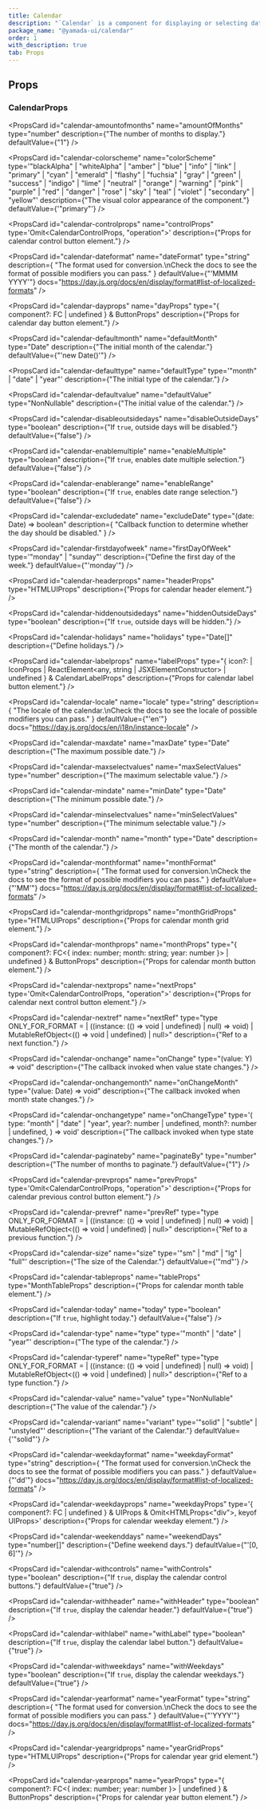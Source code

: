 ```yaml
---
title: Calendar
description: "`Calendar` is a component for displaying or selecting dates in a calendar."
package_name: "@yamada-ui/calendar"
order: 1
with_description: true
tab: Props
---
```


## Props

### CalendarProps

<PropsCard
  id="calendar-amountofmonths"
  name="amountOfMonths"
  type="number"
  description={"The number of months to display."}
  defaultValue={"1"}
/>

<PropsCard
  id="calendar-colorscheme"
  name="colorScheme"
  type='"blackAlpha" | "whiteAlpha" | "amber" | "blue" | "info" | "link" | "primary" | "cyan" | "emerald" | "flashy" | "fuchsia" | "gray" | "green" | "success" | "indigo" | "lime" | "neutral" | "orange" | "warning" | "pink" | "purple" | "red" | "danger" | "rose" | "sky" | "teal" | "violet" | "secondary" | "yellow"'
  description={"The visual color appearance of the component."}
  defaultValue={'"primary"'}
/>

<PropsCard
  id="calendar-controlprops"
  name="controlProps"
  type='Omit<CalendarControlProps, "operation">'
  description={"Props for calendar control button element."}
/>

<PropsCard
  id="calendar-dateformat"
  name="dateFormat"
  type="string"
  description={
    "The format used for conversion.\nCheck the docs to see the format of possible modifiers you can pass."
  }
  defaultValue={"'MMMM YYYY'"}
  docs="https://day.js.org/docs/en/display/format#list-of-localized-formats"
/>

<PropsCard
  id="calendar-dayprops"
  name="dayProps"
  type="{ component?: FC<DayProps> | undefined } & ButtonProps"
  description={"Props for calendar day button element."}
/>

<PropsCard
  id="calendar-defaultmonth"
  name="defaultMonth"
  type="Date"
  description={"The initial month of the calendar."}
  defaultValue={"'new Date()'"}
/>

<PropsCard
  id="calendar-defaulttype"
  name="defaultType"
  type='"month" | "date" | "year"'
  description={"The initial type of the calendar."}
/>

<PropsCard
  id="calendar-defaultvalue"
  name="defaultValue"
  type="NonNullable<Y>"
  description={"The initial value of the calendar."}
/>

<PropsCard
  id="calendar-disableoutsidedays"
  name="disableOutsideDays"
  type="boolean"
  description={"If `true`, outside days will be disabled."}
  defaultValue={"false"}
/>

<PropsCard
  id="calendar-enablemultiple"
  name="enableMultiple"
  type="boolean"
  description={"If `true`, enables date multiple selection."}
  defaultValue={"false"}
/>

<PropsCard
  id="calendar-enablerange"
  name="enableRange"
  type="boolean"
  description={"If `true`, enables date range selection."}
  defaultValue={"false"}
/>

<PropsCard
  id="calendar-excludedate"
  name="excludeDate"
  type="(date: Date) => boolean"
  description={
    "Callback function to determine whether the day should be disabled."
  }
/>

<PropsCard
  id="calendar-firstdayofweek"
  name="firstDayOfWeek"
  type='"monday" | "sunday"'
  description={"Define the first day of the week."}
  defaultValue={"'monday'"}
/>

<PropsCard
  id="calendar-headerprops"
  name="headerProps"
  type="HTMLUIProps"
  description={"Props for calendar header element."}
/>

<PropsCard
  id="calendar-hiddenoutsidedays"
  name="hiddenOutsideDays"
  type="boolean"
  description={"If `true`, outside days will be hidden."}
/>

<PropsCard
  id="calendar-holidays"
  name="holidays"
  type="Date[]"
  description={"Define holidays."}
/>

<PropsCard
  id="calendar-labelprops"
  name="labelProps"
  type="{
  icon?:
    | IconProps
    | ReactElement<any, string | JSXElementConstructor<any>>
    | undefined
} & CalendarLabelProps"
  description={"Props for calendar label button element."}
/>

<PropsCard
  id="calendar-locale"
  name="locale"
  type="string"
  description={
    "The locale of the calendar.\nCheck the docs to see the locale of possible modifiers you can pass."
  }
  defaultValue={"'en'"}
  docs="https://day.js.org/docs/en/i18n/instance-locale"
/>

<PropsCard
  id="calendar-maxdate"
  name="maxDate"
  type="Date"
  description={"The maximum possible date."}
/>

<PropsCard
  id="calendar-maxselectvalues"
  name="maxSelectValues"
  type="number"
  description={"The maximum selectable value."}
/>

<PropsCard
  id="calendar-mindate"
  name="minDate"
  type="Date"
  description={"The minimum possible date."}
/>

<PropsCard
  id="calendar-minselectvalues"
  name="minSelectValues"
  type="number"
  description={"The minimum selectable value."}
/>

<PropsCard
  id="calendar-month"
  name="month"
  type="Date"
  description={"The month of the calendar."}
/>

<PropsCard
  id="calendar-monthformat"
  name="monthFormat"
  type="string"
  description={
    "The format used for conversion.\nCheck the docs to see the format of possible modifiers you can pass."
  }
  defaultValue={"'MM'"}
  docs="https://day.js.org/docs/en/display/format#list-of-localized-formats"
/>

<PropsCard
  id="calendar-monthgridprops"
  name="monthGridProps"
  type="HTMLUIProps"
  description={"Props for calendar month grid element."}
/>

<PropsCard
  id="calendar-monthprops"
  name="monthProps"
  type="{
  component?: FC<{ index: number; month: string; year: number }> | undefined
} & ButtonProps"
  description={"Props for calendar month button element."}
/>

<PropsCard
  id="calendar-nextprops"
  name="nextProps"
  type='Omit<CalendarControlProps, "operation">'
  description={"Props for calendar next control button element."}
/>

<PropsCard
  id="calendar-nextref"
  name="nextRef"
  type="type ONLY_FOR_FORMAT =
  | ((instance: (() => void | undefined) | null) => void)
  | MutableRefObject<(() => void | undefined) | null>"
  description={"Ref to a next function."}
/>

<PropsCard
  id="calendar-onchange"
  name="onChange"
  type="(value: Y) => void"
  description={"The callback invoked when value state changes."}
/>

<PropsCard
  id="calendar-onchangemonth"
  name="onChangeMonth"
  type="(value: Date) => void"
  description={"The callback invoked when month state changes."}
/>

<PropsCard
  id="calendar-onchangetype"
  name="onChangeType"
  type='(
  type: "month" | "date" | "year",
  year?: number | undefined,
  month?: number | undefined,
) => void'
  description={"The callback invoked when type state changes."}
/>

<PropsCard
  id="calendar-paginateby"
  name="paginateBy"
  type="number"
  description={"The number of months to paginate."}
  defaultValue={"1"}
/>

<PropsCard
  id="calendar-prevprops"
  name="prevProps"
  type='Omit<CalendarControlProps, "operation">'
  description={"Props for calendar previous control button element."}
/>

<PropsCard
  id="calendar-prevref"
  name="prevRef"
  type="type ONLY_FOR_FORMAT =
  | ((instance: (() => void | undefined) | null) => void)
  | MutableRefObject<(() => void | undefined) | null>"
  description={"Ref to a previous function."}
/>

<PropsCard
  id="calendar-size"
  name="size"
  type='"sm" | "md" | "lg" | "full"'
  description={"The size of the Calendar."}
  defaultValue={'"md"'}
/>

<PropsCard
  id="calendar-tableprops"
  name="tableProps"
  type="MonthTableProps"
  description={"Props for calendar month table element."}
/>

<PropsCard
  id="calendar-today"
  name="today"
  type="boolean"
  description={"If `true`, highlight today."}
  defaultValue={"false"}
/>

<PropsCard
  id="calendar-type"
  name="type"
  type='"month" | "date" | "year"'
  description={"The type of the calendar."}
/>

<PropsCard
  id="calendar-typeref"
  name="typeRef"
  type="type ONLY_FOR_FORMAT =
  | ((instance: (() => void | undefined) | null) => void)
  | MutableRefObject<(() => void | undefined) | null>"
  description={"Ref to a type function."}
/>

<PropsCard
  id="calendar-value"
  name="value"
  type="NonNullable<Y>"
  description={"The value of the calendar."}
/>

<PropsCard
  id="calendar-variant"
  name="variant"
  type='"solid" | "subtle" | "unstyled"'
  description={"The variant of the Calendar."}
  defaultValue={'"solid"'}
/>

<PropsCard
  id="calendar-weekdayformat"
  name="weekdayFormat"
  type="string"
  description={
    "The format used for conversion.\nCheck the docs to see the format of possible modifiers you can pass."
  }
  defaultValue={"'dd'"}
  docs="https://day.js.org/docs/en/display/format#list-of-localized-formats"
/>

<PropsCard
  id="calendar-weekdayprops"
  name="weekdayProps"
  type='{ component?: FC<WeekdayProps> | undefined } & UIProps &
  Omit<HTMLProps<"div">, keyof UIProps>'
  description={"Props for calendar weekday element."}
/>

<PropsCard
  id="calendar-weekenddays"
  name="weekendDays"
  type="number[]"
  description={"Define weekend days."}
  defaultValue={"'[0, 6]'"}
/>

<PropsCard
  id="calendar-withcontrols"
  name="withControls"
  type="boolean"
  description={"If `true`, display the calendar control buttons."}
  defaultValue={"true"}
/>

<PropsCard
  id="calendar-withheader"
  name="withHeader"
  type="boolean"
  description={"If `true`, display the calendar header."}
  defaultValue={"true"}
/>

<PropsCard
  id="calendar-withlabel"
  name="withLabel"
  type="boolean"
  description={"If `true`, display the calendar label button."}
  defaultValue={"true"}
/>

<PropsCard
  id="calendar-withweekdays"
  name="withWeekdays"
  type="boolean"
  description={"If `true`, display the calendar weekdays."}
  defaultValue={"true"}
/>

<PropsCard
  id="calendar-yearformat"
  name="yearFormat"
  type="string"
  description={
    "The format used for conversion.\nCheck the docs to see the format of possible modifiers you can pass."
  }
  defaultValue={"'YYYY'"}
  docs="https://day.js.org/docs/en/display/format#list-of-localized-formats"
/>

<PropsCard
  id="calendar-yeargridprops"
  name="yearGridProps"
  type="HTMLUIProps"
  description={"Props for calendar year grid element."}
/>

<PropsCard
  id="calendar-yearprops"
  name="yearProps"
  type="{
  component?: FC<{ index: number; year: number }> | undefined
} & ButtonProps"
  description={"Props for calendar year button element."}
/>
